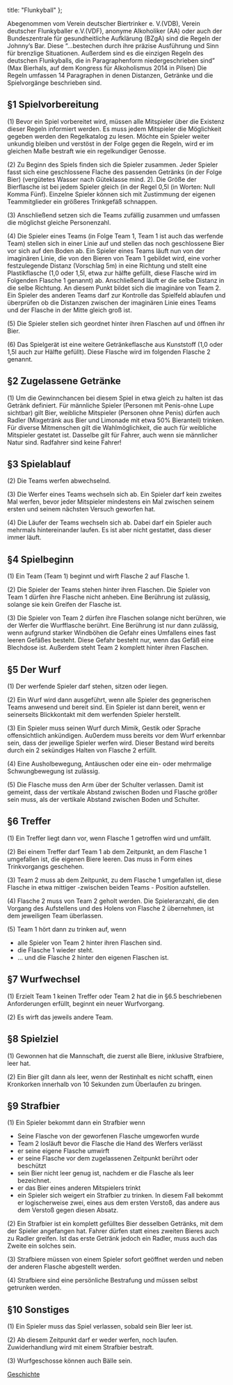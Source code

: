   title: "Flunkyball"
};

Abegenommen vom Verein deutscher Biertrinker e. V.(VDB), Verein deutscher Flunkyballer e.V.(VDF), anonyme Alkoholiker (AA) oder auch der Bundeszentrale für gesundheitliche Aufklärung (BZgA) sind die Regeln der Johnny’s Bar. Diese “...bestechen durch ihre präzise Ausführung und Sinn für brenzlige Situationen. Außerdem sind es die einzigen Regeln des deutschen Flunkyballs, die in Paragraphenform niedergeschrieben sind” (Max Bierhals, auf dem Kongress für Alkoholismus 2014 in Pilsen)
Die Regeln umfassen 14 Paragraphen in denen Distanzen, Getränke und die Spielvorgänge beschrieben sind.

## §1 Spielvorbereitung

(1) Bevor ein Spiel vorbereitet wird, müssen alle Mitspieler über die Existenz dieser Regeln informiert werden. Es muss jedem Mitspieler die Möglichkeit gegeben werden den Regelkatalog zu lesen. Möchte ein Spieler weiter unkundig bleiben und verstöst in der Folge gegen die Regeln, wird er im gleichen Maße bestraft wie ein regelkundiger Genosse.  

(2) Zu Beginn des Spiels finden sich die Spieler zusammen. Jeder Spieler fasst sich eine geschlossene Flache des passenden Getränks (in der Folge Bier) (vergütetes Wasser nach Güteklasse mind. 2). Die Größe der Bierflasche ist bei jedem Spieler gleich (in der Regel 0,5l (in Worten: Null Komma Fünf). Einzelne Spieler können sich mit Zustimmung der eigenen Teammitglieder ein größeres Trinkgefäß schnappen.

(3) Anschließend setzen sich die Teams zufällig zusammen und umfassen die möglichst gleiche Personenzahl.

(4) Die Spieler eines Teams (in Folge Team 1, Team 1 ist auch das werfende Team) stellen sich in einer Linie auf und stellen das noch geschlossene Bier vor sich auf den Boden ab. Ein Spieler eines Teams läuft nun von der imaginären Linie, die von den Bieren von Team 1 gebildet wird, eine vorher festzulegende Distanz (Vorschlag 5m) in eine Richtung und stellt eine Plastikflasche (1,0 oder 1,5l, etwa zur hälfte gefüllt, diese Flasche wird im Folgenden Flasche 1 genannt) ab. Anschließend läuft er die selbe Distanz in die selbe Richtung. An diesem Punkt bildet sich die imaginäre von Team 2. Ein Spieler des anderen Teams darf zur Kontrolle das Spielfeld ablaufen und überprüfen ob die Distanzen zwischen der imaginären Linie eines Teams und der Flasche in der Mitte gleich groß ist.

(5) Die Spieler stellen sich geordnet hinter ihren Flaschen auf und öffnen ihr Bier.

(6) Das Spielgerät ist eine weitere Getränkeflasche aus Kunststoff (1,0 oder 1,5l auch zur Hälfte gefüllt). Diese Flasche wird im folgenden Flasche 2 genannt.

## §2 Zugelassene Getränke

(1) Um die Gewinnchancen bei diesem Spiel in etwa gleich zu halten ist das Getränk definiert. Für männliche Spieler (Personen mit Penis-ohne Lupe sichtbar) gilt Bier, weibliche Mitspieler (Personen ohne Penis) dürfen auch Radler (Mixgetränk aus Bier und Limonade mit etwa 50% Bieranteil) trinken. Für diverse Mitmenschen gilt die Wahlmöglichkeit, die auch für weibliche Mitspieler gestatet ist. Dasselbe gilt für Fahrer, auch wenn sie männlicher Natur sind. Radfahrer sind keine Fahrer!

## §3 Spielablauf

(2) Die Teams werfen abwechselnd.

(3) Die Werfer eines Teams wechseln sich ab. Ein Spieler darf kein zweites Mal werfen, bevor jeder Mitspieler mindestens ein Mal zwischen seinem ersten und seinem nächsten Versuch geworfen hat.

(4) Die Läufer der Teams wechseln sich ab. Dabei darf ein Spieler auch mehrmals hintereinander laufen. Es ist aber nicht gestattet, dass dieser immer läuft.

## §4 Spielbeginn

(1) Ein Team (Team 1) beginnt und wirft Flasche 2 auf Flasche 1.

(2) Die Spieler der Teams stehen hinter ihren Flaschen. Die Spieler von Team 1 dürfen ihre Flasche nicht anheben. Eine Berührung ist zulässig, solange sie kein Greifen der Flasche ist.

(3) Die Spieler von Team 2 dürfen ihre Flaschen solange nicht berühren, wie der Werfer die Wurfflasche berührt. Eine Berührung ist nur dann zulässig, wenn aufgrund starker Windböhen die Gefahr eines Umfallens eines fast leeren Gefäßes besteht. Diese Gefahr besteht nur, wenn das Gefäß eine Blechdose ist. Außerdem steht Team 2 komplett hinter ihren Flaschen.

## §5 Der Wurf

(1) Der werfende Spieler darf stehen, sitzen oder liegen.

(2) Ein Wurf wird dann ausgeführt, wenn alle Spieler des gegnerischen Teams anwesend und bereit sind. Ein Spieler ist dann bereit, wenn er seinerseits Blickkontakt mit dem werfenden Spieler herstellt.

(3) Ein Spieler muss seinen Wurf durch Mimik, Gestik oder Sprache offensichtlich ankündigen. Au0erdem muss bereits vor dem Wurf erkennbar sein, dass der jeweilige Spieler werfen wird. Dieser Bestand wird bereits durch ein 2 sekündiges Halten von Flasche 2 erfüllt.

(4) Eine Ausholbewegung, Antäuschen oder eine ein- oder mehrmalige Schwungbewegung ist zulässig.

(5) Die Flasche muss den Arm über der Schulter verlassen. Damit ist gemeint, dass der vertikale Abstand zwischen Boden und Flasche größer sein muss, als der vertikale Abstand zwischen Boden und Schulter. 

## §6 Treffer

(1) Ein Treffer liegt dann vor, wenn Flasche 1 getroffen wird und umfällt.

(2) Bei einem Treffer darf Team 1 ab dem Zeitpunkt, an dem Flasche 1 umgefallen ist, die eigenen Biere leeren. Das muss in Form eines Trinkvorgangs geschehen.

(3) Team 2 muss ab dem Zeitpunkt, zu dem Flasche 1 umgefallen ist, diese Flasche in etwa mittiger -zwischen beiden Teams - Position aufstellen.

(4) Flasche 2 muss von Team 2 geholt werden. Die Spieleranzahl, die den Vorgang des Aufstellens und des Holens von Flasche 2 übernehmen, ist dem jeweiligen Team überlassen.

(5) Team 1 hört dann zu trinken auf, wenn

- alle Spieler von Team 2 hinter ihren Flaschen sind.
- die Flasche 1 wieder steht.
- … und die Flasche 2 hinter den eigenen Flaschen ist.

## §7 Wurfwechsel

(1) Erzielt Team 1 keinen Treffer oder Team 2 hat die in §6.5 beschriebenen Anforderungen erfüllt, beginnt ein neuer Wurfvorgang.

(2) Es wirft das jeweils andere Team.

## §8 Spielziel

(1) Gewonnen hat die Mannschaft, die zuerst alle Biere, inklusive Strafbiere, leer hat.

(2) Ein Bier gilt dann als leer, wenn der Restinhalt es nicht schafft, einen Kronkorken innerhalb von 10 Sekunden zum Überlaufen zu bringen.

## §9 Strafbier

(1) Ein Spieler bekommt dann ein Strafbier wenn

- Seine Flasche von der geworfenen Flasche umgeworfen wurde
- Team 2 losläuft bevor die Flasche die Hand des Werfers verlässt
- er seine eigene Flasche umwirft
- er seine Flasche vor dem zugelassenen Zeitpunkt berührt oder beschützt
- sein Bier nicht leer genug ist, nachdem er die Flasche als leer bezeichnet.
- er das Bier eines anderen Mitspielers trinkt
- ein Spieler sich weigert ein Strafbier zu trinken. In diesem Fall bekommt er logischerweise zwei, eines aus dem ersten Verstoß, das andere aus dem Verstoß gegen diesen Absatz. 

(2) Ein Strafbier ist ein komplett gefülltes Bier desselben Getränks, mit dem der Spieler angefangen hat. Fahrer dürfen statt eines zweiten Bieres auch zu Radler greifen. Ist das erste Getränk jedoch ein Radler, muss auch das Zweite ein solches sein. 

(3) Strafbiere müssen von einem Spieler sofort geöffnet werden und neben der anderen Flasche abgestellt werden.

(4) Strafbiere sind eine persönliche Bestrafung und müssen selbst getrunken werden.

## §10 Sonstiges

(1) Ein Spieler muss das Spiel verlassen, sobald sein Bier leer ist.

(2) Ab diesem Zeitpunkt darf er weder werfen, noch laufen. Zuwiderhandlung wird mit einem Strafbier bestraft.

(3) Wurfgeschosse können auch Bälle sein.

[Geschichte](/flunkyball/geschichte/)
